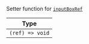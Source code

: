 Setter function for [`inputBoxRef`](/reactnative/contexts/message-input-context##inputboxref)

| Type |
| - |
| `(ref) => void` |
